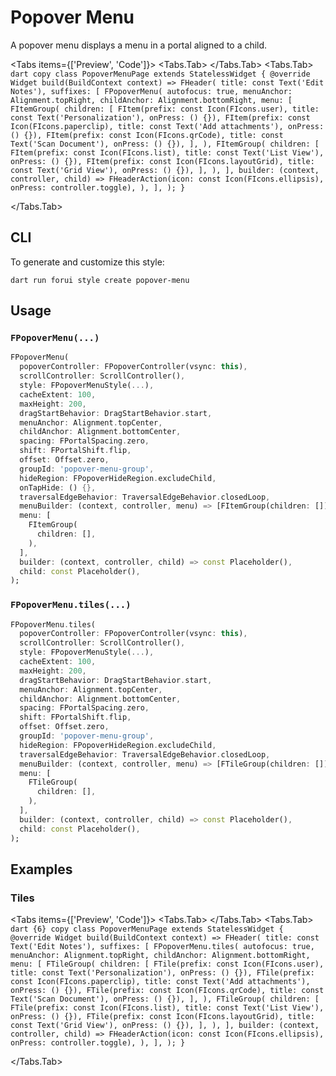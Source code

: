 
# Popover Menu

A popover menu displays a menu in a portal aligned to a child.

<LinkBadgeGroup>
    <LinkBadge label="API Reference" href="https://pub.dev/documentation/forui/latest/forui.widgets.popover_menu/"/>
</LinkBadgeGroup>

<Tabs items={['Preview', 'Code']}>
  <Tabs.Tab>
    <Widget name='popover-menu' query={{}} height={500}/>
  </Tabs.Tab>
  <Tabs.Tab>
    ```dart copy
    class PopoverMenuPage extends StatelessWidget {
      @override
      Widget build(BuildContext context) => FHeader(
        title: const Text('Edit Notes'),
        suffixes: [
          FPopoverMenu(
            autofocus: true,
            menuAnchor: Alignment.topRight,
            childAnchor: Alignment.bottomRight,
            menu: [
              FItemGroup(
                children: [
                  FItem(prefix: const Icon(FIcons.user), title: const Text('Personalization'), onPress: () {}),
                  FItem(prefix: const Icon(FIcons.paperclip), title: const Text('Add attachments'), onPress: () {}),
                  FItem(prefix: const Icon(FIcons.qrCode), title: const Text('Scan Document'), onPress: () {}),
                ],
              ),
              FItemGroup(
                children: [
                  FItem(prefix: const Icon(FIcons.list), title: const Text('List View'), onPress: () {}),
                  FItem(prefix: const Icon(FIcons.layoutGrid), title: const Text('Grid View'), onPress: () {}),
                ],
              ),
            ],
            builder: (context, controller, child) => FHeaderAction(icon: const Icon(FIcons.ellipsis), onPress: controller.toggle),
          ),
        ],
      );
    }
    ```

  </Tabs.Tab>
</Tabs>

## CLI

To generate and customize this style:

```shell copy
dart run forui style create popover-menu
```

## Usage

### `FPopoverMenu(...)`

```dart copy
FPopoverMenu(
  popoverController: FPopoverController(vsync: this),
  scrollController: ScrollController(),
  style: FPopoverMenuStyle(...),
  cacheExtent: 100,
  maxHeight: 200,
  dragStartBehavior: DragStartBehavior.start,
  menuAnchor: Alignment.topCenter,
  childAnchor: Alignment.bottomCenter,
  spacing: FPortalSpacing.zero,
  shift: FPortalShift.flip,
  offset: Offset.zero,
  groupId: 'popover-menu-group',
  hideRegion: FPopoverHideRegion.excludeChild,
  onTapHide: () {},
  traversalEdgeBehavior: TraversalEdgeBehavior.closedLoop,
  menuBuilder: (context, controller, menu) => [FItemGroup(children: [])],
  menu: [
    FItemGroup(
      children: [],
    ),
  ],
  builder: (context, controller, child) => const Placeholder(),
  child: const Placeholder(),
);
```

### `FPopoverMenu.tiles(...)`

```dart copy
FPopoverMenu.tiles(
  popoverController: FPopoverController(vsync: this),
  scrollController: ScrollController(),
  style: FPopoverMenuStyle(...),
  cacheExtent: 100,
  maxHeight: 200,
  dragStartBehavior: DragStartBehavior.start,
  menuAnchor: Alignment.topCenter,
  childAnchor: Alignment.bottomCenter,
  spacing: FPortalSpacing.zero,
  shift: FPortalShift.flip,
  offset: Offset.zero,
  groupId: 'popover-menu-group',
  hideRegion: FPopoverHideRegion.excludeChild,
  traversalEdgeBehavior: TraversalEdgeBehavior.closedLoop,
  menuBuilder: (context, controller, menu) => [FTileGroup(children: [])],
  menu: [
    FTileGroup(
      children: [],
    ),
  ],
  builder: (context, controller, child) => const Placeholder(),
  child: const Placeholder(),
);
```

## Examples

### Tiles

<Tabs items={['Preview', 'Code']}>
  <Tabs.Tab>
    <Widget name='popover-menu' variant='tiles' query={{}} height={500}/>
  </Tabs.Tab>
  <Tabs.Tab>
    ```dart {6} copy
    class PopoverMenuPage extends StatelessWidget {
      @override
      Widget build(BuildContext context) => FHeader(
        title: const Text('Edit Notes'),
        suffixes: [
          FPopoverMenu.tiles(
            autofocus: true,
            menuAnchor: Alignment.topRight,
            childAnchor: Alignment.bottomRight,
            menu: [
              FTileGroup(
                children: [
                  FTile(prefix: const Icon(FIcons.user), title: const Text('Personalization'), onPress: () {}),
                  FTile(prefix: const Icon(FIcons.paperclip), title: const Text('Add attachments'), onPress: () {}),
                  FTile(prefix: const Icon(FIcons.qrCode), title: const Text('Scan Document'), onPress: () {}),
                ],
              ),
              FTileGroup(
                children: [
                  FTile(prefix: const Icon(FIcons.list), title: const Text('List View'), onPress: () {}),
                  FTile(prefix: const Icon(FIcons.layoutGrid), title: const Text('Grid View'), onPress: () {}),
                ],
              ),
            ],
            builder: (context, controller, child) => FHeaderAction(icon: const Icon(FIcons.ellipsis), onPress: controller.toggle),
          ),
        ],
      );
    }
    ```

  </Tabs.Tab>
</Tabs>
